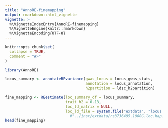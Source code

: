 ```yaml
---
title: "AnnoRE-finemapping"
output: rmarkdown::html_vignette
vignette: >
  %\VignetteIndexEntry{AnnoRE-finemapping}
  %\VignetteEngine{knitr::rmarkdown}
  %\VignetteEncoding{UTF-8}
---
```


```r
knitr::opts_chunk$set(
  collapse = TRUE,
  comment = "#>"
)
```

```r
library(AnnoRE)

locus_summary <- annotateREvariance(gwas_locus = locus_gwas_stats, 
                                    annotation = locus_annotation, 
                                    h2partition = ldsc_h2partition)
```

```r
fine_mapping <- REestimate(loc_summary_df = locus_summary, 
                           trait_h2 = 0.13, 
                           loc_ld_matrix = NULL, 
                           loc_ld_file = system.file("extdata", "locus.1000G.loc.hap.ld", package = "AnnoRE"))
                             #"../inst/extdata/rs3736485.1000G.loc.hap.ld")
head(fine_mapping)
```




